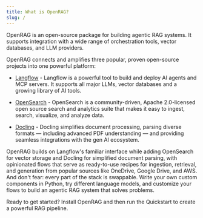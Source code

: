 ```yaml
---
title: What is OpenRAG?
slug: /
---
```



<PartialExternalPreview />

OpenRAG is an open-source package for building agentic RAG systems.
It supports integration with a wide range of orchestration tools, vector databases, and LLM providers.

OpenRAG connects and amplifies three popular, proven open-source projects into one powerful platform:

* [Langflow](https://docs.langflow.org) - Langflow is a powerful tool to build and deploy AI agents and MCP servers. It supports all major LLMs, vector databases and a growing library of AI tools. 

* [OpenSearch](https://docs.opensearch.org/latest/) - OpenSearch is a community-driven, Apache 2.0-licensed open source search and analytics suite that makes it easy to ingest, search, visualize, and analyze data.

* [Docling](https://docling-project.github.io/docling/) - Docling simplifies document processing, parsing diverse formats — including advanced PDF understanding — and providing seamless integrations with the gen AI ecosystem. 

OpenRAG builds on Langflow's familiar interface while adding OpenSearch for vector storage and Docling for simplified document parsing, with opinionated flows that serve as ready-to-use recipes for ingestion, retrieval, and generation from popular sources like OneDrive, Google Drive, and AWS. And don't fear: every part of the stack is swappable. Write your own custom components in Python, try different language models, and customize your flows to build an agentic RAG system that solves problems.

Ready to get started? Install OpenRAG and then run the Quickstart to create a powerful RAG pipeline.